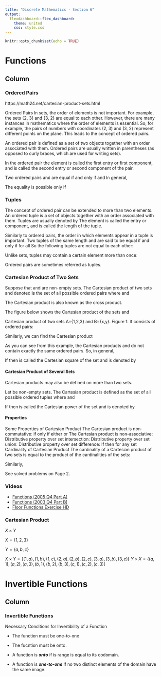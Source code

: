 ```yaml
---
title: "Discrete Mathematics - Section 6"
output: 
  flexdashboard::flex_dashboard:
    theme: united
    css: style.css
---
```


```r
knitr::opts_chunk$set(echo = TRUE)

```


Functions {data-navmenu="Section 3"}
=====================================

Column {.tabset}
-------------------------------------------------

### Ordered Pairs

https://math24.net/cartesian-product-sets.html

Ordered Pairs
In sets, the order of elements is not important. For example, the sets {2, 3} and {3, 2} are equal to each other. However, there are many instances in mathematics where the order of elements is essential. So, for example, the pairs of numbers with coordinates (2, 3) and (3, 2) represent different points on the plane. This leads to the concept of ordered pairs.

An ordered pair is defined as a set of two objects together with an order associated with them. Ordered pairs are usually written in parentheses (as opposed to curly braces, which are used for writing sets).

In the ordered pair  the element  is called the first entry or first component, and  is called the second entry or second component of the pair.

Two ordered pairs  and  are equal if and only if  and  In general,

The equality  is possible only if 

### Tuples
The concept of ordered pair can be extended to more than two elements. An ordered tuple is a set of  objects together with an order associated with them. Tuples are usually denoted by  The element   is called the  entry or component, and  is called the length of the tuple.

Similarly to ordered pairs, the order in which elements appear in a tuple is important. Two tuples of the same length  and  are said to be equal if and only if  for all  So the following tuples are not equal to each other:

Unlike sets, tuples may contain a certain element more than once:

Ordered pairs are sometimes referred as tuples.

### Cartesian Product of Two Sets
Suppose that  and  are non-empty sets. The Cartesian product of two sets  and  denoted  is the set of all possible ordered pairs  where  and 

The Cartesian product is also known as the cross product.

The figure below shows the Cartesian product of the sets  and 

Cartesian product of two sets A={1,2,3} and B={x,y}.
Figure 1.
It consists of  ordered pairs:

Similarly, we can find the Cartesian product 

As you can see from this example, the Cartesian products  and  do not contain exactly the same ordered pairs. So, in general, 

If  then  is called the Cartesian square of the set  and is denoted by 

#### Cartesian Product of Several Sets
Cartesian products may also be defined on more than two sets.

Let  be  non-empty sets. The Cartesian product  is defined as the set of all possible ordered tuples  where  and 

If  then  is called the  Cartesian power of the set  and is denoted by 

#### Properties

Some Properties of Cartesian Product
The Cartesian product is non-commutative:
 if only 
 if either  or 
The Cartesian product is non-associative:
Distributive property over set intersection:
Distributive property over set union:
Distributive property over set difference:
If  then  for any set 
Cardinality of Cartesian Product
The сardinality of a Cartesian product of two sets is equal to the product of the cardinalities of the sets:

Similarly,

See solved problems on Page 2.

### Videos
* <a href ="https://www.youtube.com/watch?v=/-3hd821alPI">Functions (2005 Q4 Part A)  </a>
* <a href ="https://www.youtube.com/watch?v=/cR5b2zWOa0w">Functions (2003 Q4 Part B) </a>
* <a href ="https://www.youtube.com/watch?v=/IXs5CTQnBU4">Floor Functions Exercise HD	</a>



### Cartesian Product

$X \times Y$

$X = \{1,2,3\}$

$Y = \{a,b,c\}$


$X \times Y = \{ (1,a) , (1,b) , (1,c) , (2,a), (2,b) ,(2,c), (3,a),(3,b),(3,c) \}$ 
$Y \times X = \{ (a,1) , (a,2) , (a,3) , (b,1), (b,2) ,(b,3), (c,1),(c,2),(c,3) \}$ 




Invertible Functions {data-navmenu="Section 3"}
=====================================

Column {.tabset}
-------------------------------------------------

### Invertible Functions

Necessary Conditions for Invertibility of a Function

* The function must be one-to-one
* The fucntion must be onto.




* A function is ***onto*** if is range is equal to its codomain.

* A function is ***one-to-one*** if no two distinct elements of the domain have the same image.




